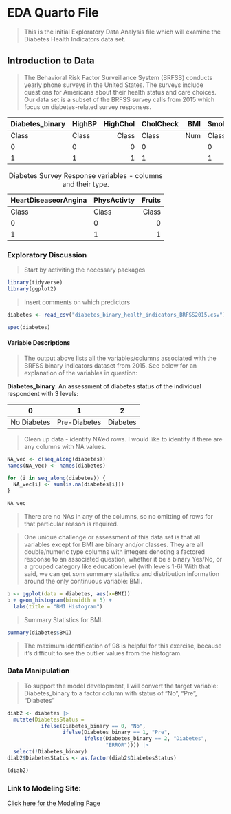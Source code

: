 # EDA Quarto File

> This is the initial Exploratory Data Analysis file which will examine the Diabetes Health Indicators data set.

## Introduction to Data
> The Behavioral Risk Factor Surveillance System (BRFSS) conducts yearly phone surveys in the United States. The surveys include questions for Americans about their health status and care choices. Our data set is a subset of the BRFSS survey calls from 2015 which focus on diabetes-related survey responses.

| Diabetes_binary | HighBP | HighChol | CholCheck | BMI | Smoker | Stroke |
|-----------------|:-------|---------:|:----------|----:|:-------|-------:|
|      Class      | Class  |   Class  |   Class   | Num | Class  |  Class |
|        0        |   0    |     0    |     0     |     |   0    |    0   |
|        1        |   1    |     1    |     1     |     |   1    |    1   |

| HeartDiseaseorAngina | PhysActivty | Fruits |
|----------------------|:------------|-------:|
|         Class        |    Class    | Class  |
|           0          |      0      |   0    |
|           1          |      1      |   1    |

: Diabetes Survey Response variables - columns and their type.

### Exploratory Discussion

> Start by activiting the necessary packages

```r
library(tidyverse)
library(ggplot2)
```


> Insert comments on which predictors 

```r
diabetes <- read_csv("diabetes_binary_health_indicators_BRFSS2015.csv")

spec(diabetes)
```

#### Variable Descriptions

> The output above lists all the variables/columns associated with the BRFSS binary indicators dataset from 2015. See below for an explanation of the variables in question:

**Diabetes_binary**: An assessment of diabetes status of the individual respondent with 3 levels:

|         0       |      1       |     2    |
|:---------------:|:------------:|:--------:|
|   No Diabetes   | Pre-Diabetes | Diabetes |

> Clean up data - identify NA'ed rows. I would like to identify if there are any columns with NA values.

```r
NA_vec <- c(seq_along(diabetes))
names(NA_vec) <- names(diabetes)

for (i in seq_along(diabetes)) {
  NA_vec[i] <- sum(is.na(diabetes[i]))
}

NA_vec
```
> There are no NAs in any of the columns, so no omitting of rows for that particular reason is required.

> One unique challenge or assessment of this data set is that all variables except for BMI are binary and/or classes. They are all double/numeric type columns with integers denoting a factored response to an associated question, whether it be a binary Yes/No, or a grouped category like education level (with levels 1-6)
> With that said, we can get som summary statistics and distribution information around the only continuous variable: BMI.

```r
b <- ggplot(data = diabetes, aes(x=BMI))
b + geom_histogram(binwidth = 5) +
  labs(title = "BMI Histogram")
```

> Summary Statistics for BMI:

```r
summary(diabetes$BMI)
```

> The maximum identification of 98 is helpful for this exercise, because it's difficult to see the outlier values from the histogram.

### Data Manipulation

> To support the model development, I will convert the target variable: Diabetes_binary to a factor column with status of "No", "Pre", "Diabetes"

```r
diab2 <- diabetes |>
  mutate(DiabetesStatus = 
           ifelse(Diabetes_binary == 0, "No",
                  ifelse(Diabetes_binary == 1, "Pre",
                         ifelse(Diabetes_binary == 2, "Diabetes",
                                "ERROR")))) |>
  select(!Diabetes_binary)
diab2$DiabetesStatus <- as.factor(diab2$DiabetesStatus)

(diab2)
```


### Link to Modeling Site:

[Click here for the Modeling Page](Modeling.html)